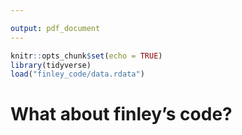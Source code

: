 ```yaml
---

output: pdf_document
---
```


```r
knitr::opts_chunk$set(echo = TRUE)
library(tidyverse)
load("finley_code/data.rdata")
```

# What about finley's code?

